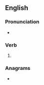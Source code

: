 ==English==

===Pronunciation===
* {{rhymes|eɪdɛd|lang=en}}

===Verb===
{{head|en|verb form}}

# {{en-past of|raid}}

===Anagrams===
* {{anagrams|en|Idared|aderid|ardeid}}